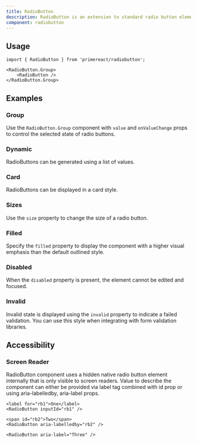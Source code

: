 ```yaml
---
title: RadioButton
description: RadioButton is an extension to standard radio button element with theming.
component: radiobutton
---
```


## Usage

```tsx
import { RadioButton } from 'primereact/radiobutton';
```

```tsx
<RadioButton.Group>
    <RadioButton />
</RadioButton.Group>
```

## Examples

### Group

Use the `RadioButton.Group` component with `value` and `onValueChange` props to control the selected state of radio buttons.

<DocComponentViewer name="radiobutton:group-demo" />

### Dynamic

RadioButtons can be generated using a list of values.

<DocComponentViewer name="radiobutton:dynamic-demo" />

### Card

RadioButtons can be displayed in a card style.

<DocComponentViewer name="radiobutton:card-demo" />

### Sizes

Use the `size` property to change the size of a radio button.

<DocComponentViewer name="radiobutton:sizes-demo" />

### Filled

Specify the `filled` property to display the component with a higher visual emphasis than the default outlined style.

<DocComponentViewer name="radiobutton:filled-demo" />

### Disabled

When the `disabled` property is present, the element cannot be edited and focused.

<DocComponentViewer name="radiobutton:disabled-demo" />

### Invalid

Invalid state is displayed using the `invalid` property to indicate a failed validation. You can use this style when integrating with form validation libraries.

<DocComponentViewer name="radiobutton:invalid-demo" />

## Accessibility

### Screen Reader

RadioButton component uses a hidden native radio button element internally that is only visible to screen readers. Value to describe the component can either be provided via label tag combined with id prop or using aria-labelledby, aria-label props.

```tsx
<label for="rb1">One</label>
<RadioButton inputId="rb1" />

<span id="rb2">Two</span>
<RadioButton aria-labelledby="rb2" />

<RadioButton aria-label="Three" />
```
